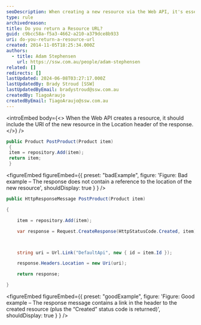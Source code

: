 ```yaml
---
seoDescription: When creating a new resource via the Web API, it's essential to include the URI of the new resource in the Location header of the response.
type: rule
archivedreason:
title: Do you return a Resource URL?
guid: c9bcc58a-f5a3-4662-a210-a379dce8b933
uri: do-you-return-a-resource-url
created: 2014-11-05T18:25:34.000Z
authors:
  - title: Adam Stephensen
    url: https://ssw.com.au/people/adam-stephensen
related: []
redirects: []
lastUpdated: 2024-06-08T03:27:17.000Z
lastUpdatedBy: Brady Stroud [SSW]
lastUpdatedByEmail: bradystroud@ssw.com.au
createdBy: TiagoAraujo
createdByEmail: TiagoAraujo@ssw.com.au
---
```


<introEmbed
  body={<>
When the Web API creates a resource, it should include the URI of the new resource in the Location header of the response.
  </>}
/>
```cs
public Product PostProduct(Product item)
 {
 item = repository.Add(item);
 return item;
 }
```

<figureEmbed figureEmbed={{
  preset: "badExample",
  figure: 'Figure: Bad example – The response does not contain a reference to the location of the new resource',
  shouldDisplay: true
} } />


```cs
public HttpResponseMessage PostProduct(Product item)

{

    item = repository.Add(item);

    var response = Request.CreateResponse(HttpStatusCode.Created, item);



    string uri = Url.Link("DefaultApi", new { id = item.Id });

    response.Headers.Location = new Uri(uri);

    return response;

}
```

<figureEmbed figureEmbed={{
  preset: "goodExample",
  figure: 'Figure: Good example – The response message contains a link in the header to the created resource (plus the “Created” status code is returned)',
  shouldDisplay: true
} } />
